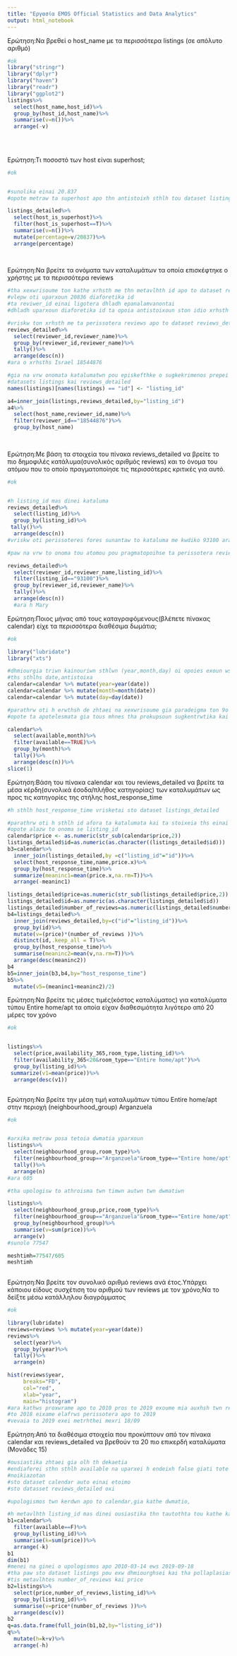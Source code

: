 ```yaml
---
title: "Εργασία EMOS Official Statistics and Data Analytics"
output: html_notebook
---
```


 
Ερώτηση:Να βρεθεί ο host_name με τα περισσότερα listings (σε απόλυτο αριθμό)
```r

#ok
library("stringr")
library("dplyr")  
library("haven")
library("readr")
library("ggplot2")
listings%>%
  select(host_name,host_id)%>%
  group_by(host_id,host_name)%>%
  summarise(v=n())%>%
  arrange(-v)
  
  
  

```

Ερώτηση:Τι ποσοστό των host είναι superhost;
```r
#ok


#sunolika einai 20.837
#opote metraw ta superhost apo thn antistoixh sthlh tou dataset listings_detailed kai diairw me #20837

listings_detailed%>%
  select(host_is_superhost)%>%
  filter(host_is_superhost==T)%>%
  summarise(v=n())%>%
  mutate(percentage=v/20837)%>%
  arrange(percentage)
  
  

```

Ερώτηση:Nα βρείτε τα ονόματα των καταλυμάτων τα οποία επισκέφτηκε ο χρήστης με τα περισσότερα reviews
```r
#tha xexwrisoume ton kathe xrhsth me thn metavlhth id apo to dataset reviews_detailed
#vlepw oti uparxoun 20836 diaforetika id
#ta reviwer_id einai ligotera dhladh epanalamvanontai
#dhladh uparxoun diaforetika id ta opoia antistoixoun ston idio xrhsth

#vriskw ton xrhsth me ta perissotera reviews apo to dataset reviews_detailed
reviews_detailed%>%
  select(reviewer_id,reviewer_name)%>%
  group_by(reviewer_id,reviewer_name)%>%
  tally()%>%
  arrange(desc(n))
#ara o xrhsths Israel 18544876

#gia na vrw onomata katalumatwn pou episkefthke o sugkekrimenos prepei na kanw sunenwsh twn
#datasets listings kai reviews_detailed
names(listings)[names(listings) == "id"] <- "listing_id"

a4=inner_join(listings,reviews_detailed,by="listing_id")
a4%>%
  select(host_name,reviewer_id,name)%>%
  filter(reviewer_id=="18544876")%>%
  group_by(host_name)
  
  
```

Ερώτηση:Με βάση τα στοιχεία του πίνακα reviews_detailed να βρείτε το πιο δημοφιλές κατάλυμα(συνολικός αριθμός reviews) και το όνομα του ατόμου που το οποίο πραγματοποίησε τις περισσότερες κριτικές για αυτό. 
```r

#ok


#h listing_id mas dinei kataluma
reviews_detailed%>%
  select(listing_id)%>%
  group_by(listing_id)%>%
 tally()%>%
  arrange(desc(n))
#vriskw oti perissoteres fores sunantaw to kataluma me kwdiko 93100 ara exei kai ta perissotera #reviews

#paw na vrw to onoma tou atomou pou pragmatopoihse ta perissotera reviews gia to 93100

reviews_detailed%>%
  select(reviewer_id,reviewer_name,listing_id)%>%
  filter(listing_id=="93100")%>%
  group_by(reviewer_id,reviewer_name)%>%
  tally()%>%
  arrange(desc(n))
  #ara h Mary
```


Ερώτηση:Ποιος μήνας από τους καταγραφόμενους(βλέπετε πίνακας calendar) είχε τα περισσότερα διαθέσιμα δωμάτια; 
```r
#ok

library("lubridate")
library("xts")

#dhmiourgia triwn kainouriwn sthlwn (year,month,day) oi opoies exoun ws stoixeia to xrono,mhna,mera
#ths sthlhs date,antistoixa
calendar=calendar %>% mutate(year=year(date))
calendar=calendar %>% mutate(month=month(date))
calendar=calendar %>% mutate(day=day(date))

#parathrw oti h erwthsh de zhtaei na xexwrisoume gia paradeigma ton 9o tou 2019 apo ton 9o tou 2020
#opote ta apotelesmata gia tous mhnes tha prokupsoun sugkentrwtika kai gia ta duo eth

calendar%>%
  select(available,month)%>%
  filter(available==TRUE)%>%
  group_by(month)%>%
  tally()%>%
  arrange(desc(n))%>%
slice(1)
```

Ερώτηση:Βάση του πίνακα calendar και του reviews_detailed να βρείτε τα μέσα κέρδη(συνολικά έσοδα/πλήθος κατηγορίας) των καταλυμάτων ως προς τις κατηγορίες της στήλης host_response_time 
```r
#h sthlh host_response_time vrisketai sto dataset listings_detailed

#parathrw oti h sthlh id afora ta katalumata kai ta stoixeia ths einai auta pou exei kai h #listing_id tou reviews_detailed
#opote alazw to onoma se listing_id
calendar$price <- as.numeric(str_sub(calendar$price,2))
listings_detailed$id=as.numeric(as.character((listings_detailed$id)))
b3=calendar%>% 
  inner_join(listings_detailed,by =c("listing_id"="id"))%>%
  select(host_response_time,name,price.x)%>%
  group_by(host_response_time)%>%
  summarize(meaninc1=mean(price.x,na.rm=T))%>%
  arrange(-meaninc1)

listings_detailed$price=as.numeric(str_sub(listings_detailed$price,2))
listings_detailed$id=as.numeric(as.character(listings_detailed$id))
listings_detailed$number_of_reviews=as.numeric(listings_detailed$number_of_reviews)
b4=listings_detailed%>%
  inner_join(reviews_detailed,by=c("id"="listing_id"))%>%
  group_by(id)%>%
  mutate(v=(price)*(number_of_reviews ))%>%
  distinct(id,.keep_all = T)%>%
  group_by(host_response_time)%>%
  summarise(meaninc2=mean(v,na.rm=T))%>%
  arrange(desc(meaninc2))
b4
b5=inner_join(b3,b4,by="host_response_time")
b5%>%
  mutate(v5=(meaninc1+meaninc2)/2)
```

Ερώτηση:Να βρείτε τις μέσες τιμές(κόστος καταλύματος) για καταλύματα τύπου Entire home/apt τα οποία είχαν διαθεσιμότητα λιγότερο από 20 μέρες τον χρόνο 
```r
#ok


listings%>%
  select(price,availability_365,room_type,listing_id)%>%
  filter(availability_365<20&room_type=="Entire home/apt")%>%
  group_by(listing_id)%>%
 summarize(v1=mean(price))%>%
  arrange(desc(v1))



```

Ερώτηση:Να βρείτε την μέση τιμή καταλυμάτων τύπου Entire home/apt στην περιοχή (neighbourhood_group) Arganzuela 
```r

#ok


#arxika metraw posa tetoia dwmatia yparxoun
listings%>%
  select(neighbourhood_group,room_type)%>%
  filter(neighbourhood_group=="Arganzuela"&room_type=="Entire home/apt")%>%
  tally()%>%
  arrange(n)
#ara 605

#tha upologisw to athroisma twn timwn autwn twn dwmatiwn

listings%>%
  select(neighbourhood_group,price,room_type)%>%
  filter(neighbourhood_group=="Arganzuela"&room_type=="Entire home/apt")%>%
  group_by(neighbourhood_group)%>%
  summarise(v=sum(price))%>%
  arrange(v)
#sunolo 77547

meshtimh=77547/605
meshtimh
  
```

Ερώτηση:Να βρείτε τον συνολικό αριθμό reviews ανά έτος.Υπάρχει κάποιου είδους συσχέτιση του αριθμού των reviews με τον χρόνο;Να το δείξτε μέσω κατάλληλου διαγράμματος 
```r
#ok

library(lubridate)
reviews=reviews %>% mutate(year=year(date))
reviews%>%
  select(year)%>%
  group_by(year)%>%
  tally()%>%
  arrange(n)

hist(reviews$year,
     breaks="FD",
     col="red",
     xlab="year",
     main="histogram")
#ara kathws proxwrame apo to 2010 pros to 2019 exoume mia auxhsh twn reviews me exairesh oti
#to 2018 eixame elafrws perissotera apo to 2019
#vevaia to 2019 exei metrhthei mexri 18/09
```

Ερώτηση:Από τα διαθέσιμα στοιχεία που προκύπτουν από τον πίνακα calendar και reviews_detailed να βρεθούν τα 20 πιο επικερδή καταλύματα (Μονάδες 15)
```r
#ousiastika zhtaei gia olh th dekaetia
#endiaferei sthn sthlh available na uparxei h endeixh false giati tote shmainei oti to spiti
#noikiazotan
#sto dataset calendar auto einai etoimo
#sto datasset reviews_detailed oxi

#upologismos twn kerdwn apo to calendar,gia kathe dwmatio,

#h metavlhth listing_id mas dinei ousiastika thn tautothta tou kathe katalumatos
b1=calendar%>%
  filter(available==F)%>%
  group_by(listing_id)%>%
  summarise(k=sum(price))%>%
  arrange(-k)
b1
dim(b1)
#menei na ginei o upologismos apo 2010-03-14 ews 2019-09-18
#tha paw sto dataset listings pou exw dhmiourghsei kai tha pollaplasiasw gia kathe listing id 
#tis metavlhtes number_of_reviews kai price
b2=listings%>%
  select(price,number_of_reviews,listing_id)%>%
  group_by(listing_id)%>%
  summarise(v=price*(number_of_reviews ))%>%
  arrange(desc(v))
b2
q=as.data.frame(full_join(b1,b2,by="listing_id"))
q%>%
  mutate(h=k+v)%>%
  arrange(-h)

```

